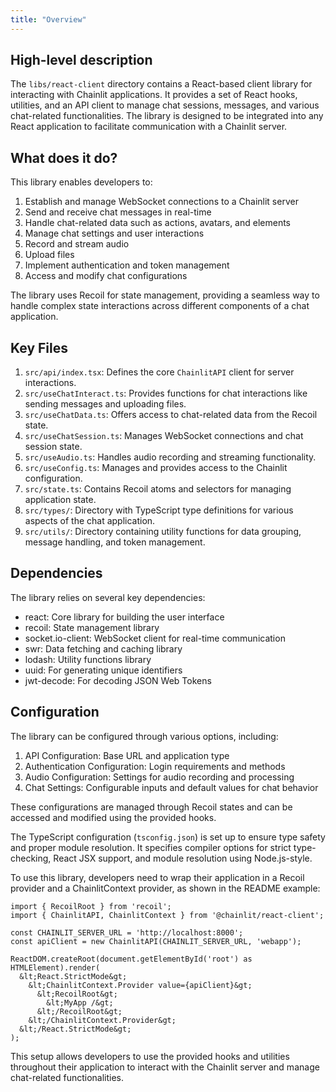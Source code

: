 ```yaml
---
title: "Overview"
---
```


## High-level description
The `libs/react-client` directory contains a React-based client library for interacting with Chainlit applications. It provides a set of React hooks, utilities, and an API client to manage chat sessions, messages, and various chat-related functionalities. The library is designed to be integrated into any React application to facilitate communication with a Chainlit server.

## What does it do?
This library enables developers to:
1. Establish and manage WebSocket connections to a Chainlit server
2. Send and receive chat messages in real-time
3. Handle chat-related data such as actions, avatars, and elements
4. Manage chat settings and user interactions
5. Record and stream audio
6. Upload files
7. Implement authentication and token management
8. Access and modify chat configurations

The library uses Recoil for state management, providing a seamless way to handle complex state interactions across different components of a chat application.

## Key Files
1. `src/api/index.tsx`: Defines the core `ChainlitAPI` client for server interactions.
2. `src/useChatInteract.ts`: Provides functions for chat interactions like sending messages and uploading files.
3. `src/useChatData.ts`: Offers access to chat-related data from the Recoil state.
4. `src/useChatSession.ts`: Manages WebSocket connections and chat session state.
5. `src/useAudio.ts`: Handles audio recording and streaming functionality.
6. `src/useConfig.ts`: Manages and provides access to the Chainlit configuration.
7. `src/state.ts`: Contains Recoil atoms and selectors for managing application state.
8. `src/types/`: Directory with TypeScript type definitions for various aspects of the chat application.
9. `src/utils/`: Directory containing utility functions for data grouping, message handling, and token management.

## Dependencies
The library relies on several key dependencies:
- react: Core library for building the user interface
- recoil: State management library
- socket.io-client: WebSocket client for real-time communication
- swr: Data fetching and caching library
- lodash: Utility functions library
- uuid: For generating unique identifiers
- jwt-decode: For decoding JSON Web Tokens

## Configuration
The library can be configured through various options, including:
1. API Configuration: Base URL and application type
2. Authentication Configuration: Login requirements and methods
3. Audio Configuration: Settings for audio recording and processing
4. Chat Settings: Configurable inputs and default values for chat behavior

These configurations are managed through Recoil states and can be accessed and modified using the provided hooks.

The TypeScript configuration (`tsconfig.json`) is set up to ensure type safety and proper module resolution. It specifies compiler options for strict type-checking, React JSX support, and module resolution using Node.js-style.

To use this library, developers need to wrap their application in a Recoil provider and a ChainlitContext provider, as shown in the README example:

```tsx
import { RecoilRoot } from 'recoil';
import { ChainlitAPI, ChainlitContext } from '@chainlit/react-client';

const CHAINLIT_SERVER_URL = 'http://localhost:8000';
const apiClient = new ChainlitAPI(CHAINLIT_SERVER_URL, 'webapp');

ReactDOM.createRoot(document.getElementById('root') as HTMLElement).render(
  &lt;React.StrictMode&gt;
    &lt;ChainlitContext.Provider value={apiClient}&gt;
      &lt;RecoilRoot&gt;
        &lt;MyApp /&gt;
      &lt;/RecoilRoot&gt;
    &lt;/ChainlitContext.Provider&gt;
  &lt;/React.StrictMode&gt;
);
```

This setup allows developers to use the provided hooks and utilities throughout their application to interact with the Chainlit server and manage chat-related functionalities.